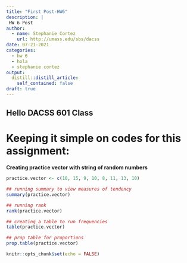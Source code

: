 ```yaml
---
title: "First Post-HW6"
description: |
 HW 6 Post
author:
  - name: Stephanie Cortez
    url: http://umass.edu/sbs/dacss
date: 07-21-2021
categories:
  - hw 6
  - hola
  - stephanie cortez
output:
  distill::distill_article:
    self_contained: false
draft: true
---
```

## Hello DACSS 601 Class

# Keeping it simple on codes for this assignment:

**Creating practice vector with string of random numbers**
```r
practice.vector <- c(10, 15, 9, 10, 8, 11, 13, 10)

## running summary to view measures of tendency
summary(practice.vector)

## running rank
rank(practice.vector)

## creating a table to run frequencies
table(practice.vector)

## prop table for proportions
prop.table(practice.vector)
```

```r
knitr::opts_chunk$set(echo = FALSE)
```



